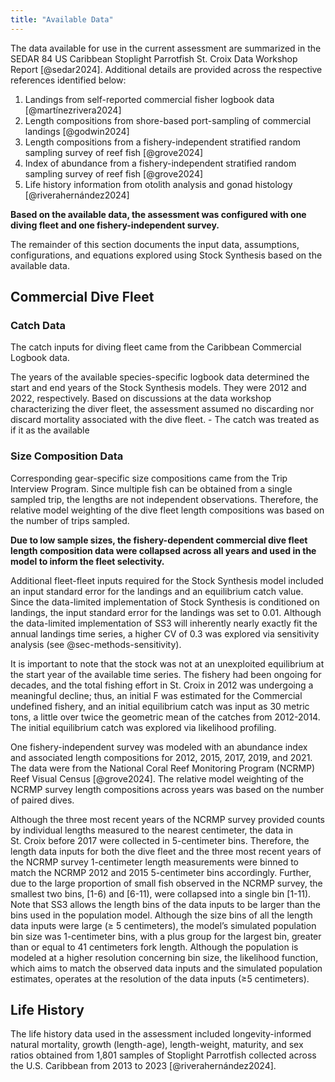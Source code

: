 ```yaml
---
title: "Available Data"
---
```


The data available for use in the current assessment are summarized in the SEDAR 84 US Caribbean Stoplight Parrotfish St. Croix Data Workshop Report [@sedar2024]. Additional details are provided across the respective references identified below:

1.  Landings from self-reported commercial fisher logbook data [@martínezrivera2024]
2.  Length compositions from shore-based port-sampling of commercial landings [@godwin2024]
3.  Length compositions from a fishery-independent stratified random sampling survey of reef fish [@grove2024]
4.  Index of abundance from a fishery-independent stratified random sampling survey of reef fish [@grove2024]
5.  Life history information from otolith analysis and gonad histology [@riverahernández2024]

**Based on the available data, the assessment was configured with one diving fleet and one fishery-independent survey.**

The remainder of this section documents the input data, assumptions, configurations, and equations explored using Stock Synthesis based on the available data.

## Commercial Dive Fleet

### Catch Data

The catch inputs for diving fleet came from the Caribbean Commercial Logbook data. 

The years of the available species-specific logbook data determined the start and end years of the Stock Synthesis models. They were 2012 and 2022, respectively.
Based on discussions at the data workshop  characterizing the diver fleet, the assessment assumed no discarding nor discard mortality associated with the dive fleet.
- The catch was treated as if it as the available

### Size Composition Data

Corresponding gear-specific size compositions came from the Trip Interview Program. Since multiple fish can be obtained from a single sampled trip, the lengths are not independent observations. Therefore, the relative model weighting of the dive fleet length compositions was based on the number of trips sampled.



**Due to low sample sizes, the fishery-dependent commercial dive fleet length composition data were collapsed across all years and used in the model to inform the fleet selectivity.**



Additional fleet-fleet inputs required for the Stock Synthesis model included an input standard error for the landings and an equilibrium catch value. Since the data-limited implementation of Stock Synthesis is conditioned on landings, the input standard error for the landings was set to 0.01. Although the data-limited implementation of SS3 will inherently nearly exactly fit the annual landings time series, a higher CV of 0.3 was explored via sensitivity analysis (see @sec-methods-sensitivity). 



It is important to note that the stock was not at an unexploited equilibrium at the start year of the available time series. The fishery had been ongoing for decades, and the total fishing effort in St. Croix in 2012 was undergoing a meaningful decline; thus, an initial F was estimated for the Commercial undefined fishery, and an initial equilibrium catch was input as 30 metric tons, a little over twice the geometric mean of the catches from 2012-2014. The initial equilibrium catch was explored via likelihood profiling.

One fishery-independent survey was modeled with an abundance index and associated length compositions for 2012, 2015, 2017, 2019, and 2021. The data were from the National Coral Reef Monitoring Program (NCRMP) Reef Visual Census [@grove2024]. The relative model weighting of the NCRMP survey length compositions across years was based on the number of paired dives.

Although the three most recent years of the NCRMP survey provided counts by individual lengths measured to the nearest centimeter, the data in St. Croix before 2017 were collected in 5-centimeter bins. Therefore, the length data inputs for both the dive fleet and the three most recent years of the NCRMP survey 1-centimeter length measurements were binned to match the NCRMP 2012 and 2015 5-centimeter bins accordingly. Further, due to the large proportion of small fish observed in the NCRMP survey, the smallest two bins, \[1-6) and \[6-11), were collapsed into a single bin \[1-11). Note that SS3 allows the length bins of the data inputs to be larger than the bins used in the population model. Although the size bins of all the length data inputs were large (≥ 5 centimeters), the model's simulated population bin size was 1-centimeter bins, with a plus group for the largest bin, greater than or equal to 41 centimeters fork length. Although the population is modeled at a higher resolution concerning bin size, the likelihood function, which aims to match the observed data inputs and the simulated population estimates, operates at the resolution of the data inputs (≥5 centimeters).

## Life History

The life history data used in the assessment included longevity-informed natural mortality, growth (length-age), length-weight, maturity, and sex ratios obtained from 1,801 samples of Stoplight Parrotfish collected across the U.S. Caribbean from 2013 to 2023 [@riverahernández2024].
